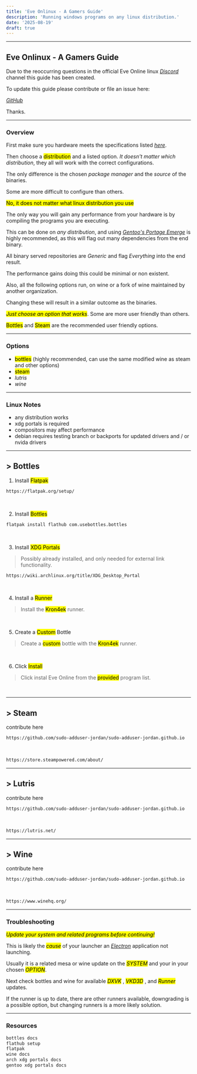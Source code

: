 ```yaml
---
title: 'Eve Onlinux - A Gamers Guide'
description: 'Running windows programs on any linux distribution.'
date: '2025-08-19'
draft: true
---
```

___

## Eve Onlinux - A Gamers Guide

Due to the reoccurring questions in the official Eve Online linux [*Discord*](https://discord.com/channels/940573867192221696/1096046348421312574) channel this guide has been created.

To update this guide please contribute or file an issue here: 

[*GitHub*](https://github.com/sudo-adduser-jordan/sudo-adduser-jordan.github.io)

Thanks.
___

### Overview

First make sure you hardware meets the specifications listed [*here*](https://support.eveonline.com/hc/en-us/articles/5885219196828-System-Requirements).

Then choose a <mark>distribution</mark> and a listed option. *It doesn't matter which distribution*, they all will work with the correct configurations.

The only difference is the chosen *package manager* and the *source* of the binaries.

Some are more difficult to configure than others.

<mark>No, it does not matter what linux distribution you use</mark>

The only way you will gain any performance from your hardware is by compiling the programs you are executing.

This can be done on *any distribution*, and using [*Gentoo's Portage Emerge*](https://wiki.gentoo.org/wiki/Portage) is highly recommended, as this will flag out many dependencies from the end binary. 

All binary served repositories are *Generic* and flag *Everything* into the end result.

The performance gains doing this could be minimal or non existent.

Also, all the following options run, on wine or a fork of wine maintained by another organization.

Changing these will result in a similar outcome as the binaries. 

<mark>*Just choose an option that works*</mark>. Some are more user friendly than others.

<mark>Bottles</mark> and <mark>Steam</mark> are the recommended user friendly options.

___

### Options
- <mark>bottles</mark> (highly recommended, can use the same modified wine as steam and other options)
- <mark>steam</mark>
- *lutris*
- *wine*

___

### Linux Notes
- any distribution works
- xdg portals is required
- compositors may affect performance 
- debian requires testing branch or backports for updated drivers and / or nvida drivers

___

## > Bottles

1. Install <mark>Flatpak</mark>
```sh
https://flatpak.org/setup/
```
&nbsp;

2. Install <mark>Bottles</mark>
```sh
flatpak install flathub com.usebottles.bottles
```
&nbsp;


3. Install <mark>XDG Portals</mark>
> Possibly already installed, and only needed for external link functionality.

```sh
https://wiki.archlinux.org/title/XDG_Desktop_Portal
```
&nbsp;


4. Install a <mark>Runner</mark>
> Install the <mark>Kron4ek</mark> runner.

&nbsp;

5. Create a <mark>Custom</mark> Bottle 
> Create a <mark>custom</mark> bottle with the <mark>Kron4ek</mark> runner.

&nbsp;

6. Click <mark>Install</mark>
> Click instal Eve Online from the <mark>provided</mark> program list.

&nbsp;


___

## > Steam

contribute here

```sh
https://github.com/sudo-adduser-jordan/sudo-adduser-jordan.github.io
```

&nbsp;

```sh
https://store.steampowered.com/about/
```


___

## > Lutris

contribute here

```sh
https://github.com/sudo-adduser-jordan/sudo-adduser-jordan.github.io
```

&nbsp;


```sh
https://lutris.net/
```

___

## > Wine

contribute here

```sh
https://github.com/sudo-adduser-jordan/sudo-adduser-jordan.github.io
```

&nbsp;

```sh
https://www.winehq.org/
```

___

### Troubleshooting

<mark>*Update your system and related programs before continuing!*</mark>

This is likely the <mark>*cause*</mark> of your launcher an [*Electron*](https://www.electronjs.org/) application not launching.

Usually it is a related mesa or wine update on the <mark>*SYSTEM*</mark> and your in your chosen <mark>*OPTION*</mark>.

Next check bottles and wine for available <mark>*DXVK*</mark> , <mark>*VKD3D*</mark> , and <mark>*Runner*</mark> updates.

If the runner is up to date, there are other runners available, downgrading is a possible option, but changing runners is a more likely solution.

___

### Resources

```c
bottles docs
flathub setup 
flatpak
wine docs
arch xdg portals docs
gentoo xdg portals docs
```


